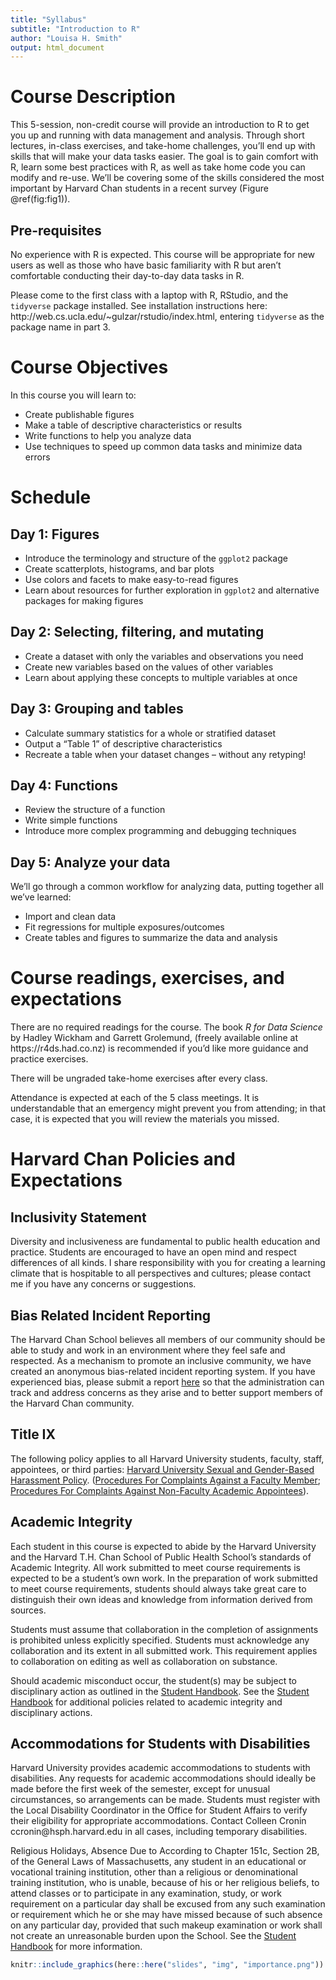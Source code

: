 ```yaml
---
title: "Syllabus"
subtitle: "Introduction to R"
author: "Louisa H. Smith"
output: html_document
---
```

# Course Description

This 5-session, non-credit course will provide an introduction to R to get you up and running with data management and analysis. Through short lectures, in-class exercises, and take-home challenges, you'll end up with skills that will make your data tasks easier. The goal is to gain comfort with R, learn some best practices with R, as well as take home code you can modify and re-use. We'll be covering some of the skills considered the most important by Harvard Chan students in a recent survey (Figure \@ref(fig:fig1)).


## Pre-requisites
No experience with R is expected. This course will be appropriate for new users as well as those who have basic familiarity with R but aren't comfortable conducting their day-to-day data tasks in R.

Please come to the first class with a laptop with R, RStudio, and the `tidyverse` package installed. See installation instructions here: http://web.cs.ucla.edu/~gulzar/rstudio/index.html, entering `tidyverse` as the package name in part 3.

# Course Objectives

In this course you will learn to:

- Create publishable figures
- Make a table of descriptive characteristics or results
- Write functions to help you analyze data
- Use techniques to speed up common data tasks and minimize data errors

# Schedule

## Day 1: Figures

- Introduce the terminology and structure of the `ggplot2` package
- Create scatterplots, histograms, and bar plots
- Use colors and facets to make easy-to-read figures
- Learn about resources for further exploration in `ggplot2` and alternative packages for making figures

## Day 2: Selecting, filtering, and mutating

- Create a dataset with only the variables and observations you need
- Create new variables based on the values of other variables
- Learn about applying these concepts to multiple variables at once

## Day 3: Grouping and tables

- Calculate summary statistics for a whole or stratified dataset
- Output a "Table 1" of descriptive characteristics
- Recreate a table when your dataset changes -- without any retyping!

## Day 4: Functions

- Review the structure of a function
- Write simple functions
- Introduce more complex programming and debugging techniques

## Day 5: Analyze your data

We'll go through a common workflow for analyzing data, putting together all we've learned:

- Import and clean data
- Fit regressions for multiple exposures/outcomes
- Create tables and figures to summarize the data and analysis

# Course readings, exercises, and expectations

There are no required readings for the course. The book *R for Data Science* by Hadley Wickham and Garrett Grolemund, (freely available online at https://r4ds.had.co.nz) is recommended if you'd like more guidance and practice exercises.

There will be ungraded take-home exercises after every class.

Attendance is expected at each of the 5 class meetings. It is understandable that an emergency might prevent you from attending; in that case, it is expected that you will review the materials you missed.

# Harvard Chan Policies and Expectations
## Inclusivity Statement

Diversity and inclusiveness are fundamental to public health education and practice. Students are encouraged to have an open mind and respect differences of all kinds. I share responsibility with you for creating a learning climate that is hospitable to all perspectives and cultures; please contact me if you have any concerns or suggestions. 

## Bias Related Incident Reporting

The Harvard Chan School believes all members of our community should be able to study and work in an environment where they feel safe and respected. As a mechanism to promote an inclusive community, we have created an anonymous bias-related incident reporting system. If you have experienced bias, please submit a report [here](https://reportinghotline.harvard.edu/) so that the administration can track and address concerns as they arise and to better support members of the Harvard Chan community. 

## Title IX

The following policy applies to all Harvard University students, faculty, staff, appointees, or third parties: [Harvard University Sexual and Gender-Based Harassment Policy](http://hwpi.harvard.edu/files/title-ix/files/harvard_sexual_harassment_policy.pdf). ([Procedures For Complaints Against a Faculty Member](http://hwpi.harvard.edu/title-ix/complaints-against-faculty-member-hsph); [Procedures For Complaints Against Non-Faculty Academic Appointees](http://hwpi.harvard.edu/title-ix/complaints-against-non-faculty-academic-appointees-hsph)).

## Academic Integrity

Each student in this course is expected to abide by the Harvard University and the Harvard T.H. Chan School of Public Health School’s standards of Academic Integrity.  All work submitted to meet course requirements is expected to be a student’s own work.  In the preparation of work submitted to meet course requirements, students should always take great care to distinguish their own ideas and knowledge from information derived from sources.  

Students must assume that collaboration in the completion of assignments is prohibited unless explicitly specified.  Students must acknowledge any collaboration and its extent in all submitted work. This requirement applies to collaboration on editing as well as collaboration on substance. 

Should academic misconduct occur, the student(s) may be subject to disciplinary action as outlined in the [Student Handbook](https://www.hsph.harvard.edu/student-handbook/academic-support/academic-integrity/).  See the [Student Handbook](https://www.hsph.harvard.edu/student-handbook/academic-support/academic-integrity/) for additional policies related to academic integrity and disciplinary actions.

## Accommodations for Students with Disabilities

Harvard University provides academic accommodations to students with disabilities. Any requests for academic accommodations should ideally be made before the first week of the semester, except for unusual circumstances, so arrangements can be made. Students must register with the Local Disability Coordinator in the Office for Student Affairs to verify their eligibility for appropriate accommodations. Contact Colleen Cronin ccronin@hsph.harvard.edu in all cases, including temporary disabilities. 

Religious Holidays, Absence Due to
According to Chapter 151c, Section 2B, of the General Laws of Massachusetts, any student in an educational or vocational training institution, other than a religious or denominational training institution, who is unable, because of his or her religious beliefs, to attend classes or to participate in any examination, study, or work requirement on a particular day shall be excused from any such examination or requirement which he or she may have missed because of such absence on any particular day, provided that such makeup examination or work shall not create an unreasonable burden upon the School. See the [Student Handbook](https://www.hsph.harvard.edu/student-handbook/academic-support/academic-integrity/) for more information. 

```r

knitr::include_graphics(here::here("slides", "img", "importance.png"))
```
